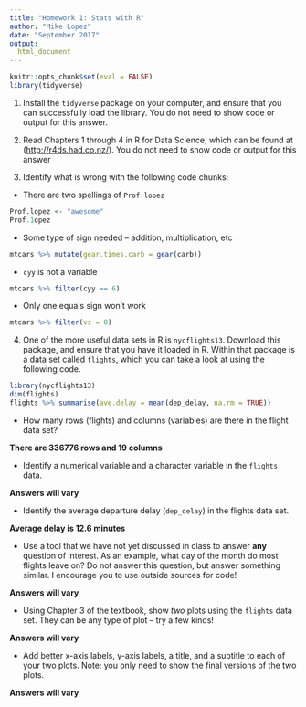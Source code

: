 ```yaml
---
title: "Homework 1: Stats with R"
author: "Mike Lopez"
date: "September 2017"
output:
  html_document
---
```


```r
knitr::opts_chunk$set(eval = FALSE)
library(tidyverse)
```


1. Install the `tidyverse` package on your computer, and ensure that you can successfully load the library.  You do not need to show code or output for this answer. 

2. Read Chapters 1 through 4 in R for Data Science, which can be found at ([http://r4ds.had.co.nz/](http://r4ds.had.co.nz/)). You do not need to show code or output for this answer

3. Identify what is wrong with the following code chunks:

-  There are two spellings of `Prof.lopez`

```r
Prof.lopez <- "awesome"
Prof.1opez
```

- Some type of sign needed -- addition, multiplication, etc

```r
mtcars %>% mutate(gear.times.carb = gear(carb))
```

-  `cyy` is not a variable

```r
mtcars %>% filter(cyy == 6)
```


-  Only one equals sign won't work

```r
mtcars %>% filter(vs = 0)
```


4. One of the more useful data sets in R is `nycflights13`. Download this package, and ensure that you have it loaded in R. Within that package is a data set called `flights`, which you can take a look at using the following code.

```r
library(nycflights13)
dim(flights)
flights %>% summarise(ave.delay = mean(dep_delay, na.rm = TRUE))
```


- How many rows (flights) and columns (variables) are there in the flight data set?

**There are 336776 rows and 19 columns**

- Identify a numerical variable and a character variable in the `flights` data. 

**Answers will vary**

- Identify the average departure delay (`dep_delay`) in the flights data set.

**Average delay is 12.6 minutes**

- Use a tool that we have not yet discussed in class to answer **any** question of interest. As an example, what day of the month do most flights leave on? Do not answer this question, but answer something similar. I encourage you to use outside sources for code!


**Answers will vary**

- Using Chapter 3 of the textbook, show *two* plots using the `flights` data set. They can be any type of plot -- try a few kinds!


**Answers will vary**

- Add better x-axis labels, y-axis labels, a title, and a subtitle to each of your two plots. Note: you only need to show the final versions of the two plots. 


**Answers will vary**

